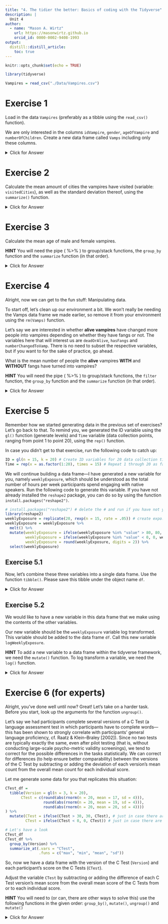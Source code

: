 ```yaml
---
title: "4. The tidier the better: Basics of coding with the Tidyverse"
description: |
  Unit 4
author:
  - name: "Mason A. Wirtz"
    url: https://masonwirtz.github.io
    orcid_id: 0000-0002-9408-1993
output:
  distill::distill_article:
    toc: true
---
```


```r
knitr::opts_chunk$set(echo = TRUE)

library(tidyverse)

Vampires = read_csv("./Data/Vampires.csv")

```


# Exercise 1

Load in the data `Vampires` (preferably as a tibble using the `read_csv()` function). 

We are only interested in the columns `idVampire`, `gender`, `ageOfVampire` and `numberOfChildren`. Create a new data frame called `Vamps` including only these columns. 

<details>
  <summary>Click for Answer</summary>

**SOLUTION** 

Since our goal here is to simply subset the data frame and select on certain columns, we can use the function `select()` from the `dplyr` package included in the `tidyverse`. This will allow us to pick and choose which columns we want to subset. We can then assign these subsetted variables to a new object, which the directions ask us to call `Vamps`. Let's go ahead and do this: 

```r

Vamps = Vampires %>% 
  select(idVampire, gender, ageOfVampire, numberOfChildren)

```

Since the first three columns we want to subset are in a row (i.e. the first three columns), we can also easily specify 1:3 (i.e. columns 1 through 3), plus the variable `numberOfChildren`, like so: 

```r

Vamps = Vampires %>% 
  select(1:3, numberOfChildren)

```

</details> 

# Exercise 2

Calculate the mean amount of cities the vampires have visited (variable: `visitedCities`), as well as the standard deviation thereof, using the `summarize()` function. 

<details>
  <summary>Click for Answer</summary>

**SOLUTION** 

As always, our first step is to reach into the data frame we are interested in, namely `Vampires`, and then simply use the summarize function, like so: 

```r

Vampires %>% 
  summarize(mean = mean(visitedCities), 
            sd = sd(visitedCities))

```

</details> 

# Exercise 3

Calculate the mean age of male and female vampires. 

**HINT** You will need the pipe ( %>% ) to group/stack functions, the `group_by` function and the `summarize` function (in that order).

<details>
  <summary>Click for Answer</summary>

**SOLUTION** 

Alright, so our first step, as always, is to specify which data frame we are interested in. Then we want to group our data frame into two groups, namely male and female, which can be done by using the `group_by()` function on the variable `gender`. After that, we need the `summarize()` function to calculate the mean age (variable: `ageOfVampire`), like so: 

```r

Vampires %>% 
# Group the data frame by the gender variable, which is binary, i.e. only male or female. 
  group_by(gender) %>% 
# Summarize the grouped data 
  summarize(mean = mean(ageOfVampire))

```

</details> 




# Exercise 4

Alright, now we can get to the fun stuff: Manipulating data. 

To start off, let's clean up our environment a bit. We won't really be needing the Vamps data frame we made earlier, so remove it from your environment using the `rm(Vamps)` function. 

Let's say we are interested in whether **alive vampires** have changed more people into vampires depending on whether they have fangs or not. The variables here that will interest us are `deadOrAlive`, `hasFangs` and `numberChangedToVamp`. There is no need to subset the respective variables, but if you want to for the sake of practice, go ahead. 

What is the mean number of people the **alive** vampires **WITH** and **WITHOUT** fangs have turned into vampires? 

**HINT** You will need the pipe ( %>% ) to group/stack functions, the `filter` function, the `group_by` function and the `summarize` function (in that order). 


<details>
  <summary>Click for Answer</summary>

**SOLUTION** 

This is pretty tricky, there are three steps we need to go through to get to the answer. Let's go through this together. 

- To start with, we know that we are only interested in **ALIVE** vampires, so this means that we need to subset the data frame to home in on only the vampires that are alive. Our variable `deadOrAlive` tells us whether the vampires are dead or alive, so this is the variable we first need to subset. We do this by using the `filter()` function (remember, filter is for ROWS and select is for COLUMNS). And we specify we only want ALIVE vampires by using the == operator (**REMEMBER**, the operator = is for assigning values to an object, == means "is equal to"). 

- Now, since we are interested in whether vampires with and without fangs have changed more people to vampires, we need to group our data frame into two groups: vampires WITH fangs and vampires WITHOUT fangs. We can do this by using the `group_by()` function. 

- Lastly, we then need the `summarize` function and specify it to give us the mean of the people the vampires WITH and WITHOUT fangs have changed into vampires. 

We have an interesting outcome, vampires without fangs have changed more people into vampires on average than vampires with fangs...interesting. Maybe vampires without fangs have a Minderwertigkeitskomplex...?

```r

Vampires %>% 
# Filter the data frame so that it ONLY includes vampires that are ALIVE
  filter(deadOrAlive == "Alive") %>% 
# Group the data frame by the hasFangs variable, which is binary, i.e. only yes or no. 
  group_by(hasFangs) %>% 
# Summarize the grouped data 
  summarize(mean = mean(numberChangedToVamp))

```

</details> 





# Exercise 5

Remember how we started generating data in the previous set of exercises? Let's go back to that. To remind you, we generated the ID variable using the `gl()` function (generate levels) and `Time` variable (data collection points, ranging from point 1 to point 20), using the `rep()` function. 

In case you didn't get to that exercise, run the following code to catch up: 

```r

ID = gl(n = 15, k = 20) # Create ID variables for 20 data collection times
Time = rep(x = as.factor(1:20), times = 15) # Repeat 1 through 20 as factors 15 times

```

We will continue building a data frame---I have generated a new variable for you, namely `weeklyExposure`, which should be understood as the total number of hours per week participants spend engaging with native speakers. Run the following code to generate this variable. If you have not already installed the `reshape2` package, you can do so by using the function `install.packages("reshape2")`. 

```r

# install.packages("reshape2") # delete the # and run if you have not yet installed the reshape2 package
library(reshape2)
weeklyExposure = replicate(20, rexp(n = 15, rate = .05)) # create expo. increasing values
weeklyExposure = weeklyExposure %>% 
  melt() %>% 
  mutate(weeklyExposure = ifelse(weeklyExposure %in% "value" > 80, 80, weeklyExposure),
         weeklyExposure = ifelse(weeklyExposure %in% "value" < 0, 0, weeklyExposure),
         weeklyExposure = round(weeklyExposure, digits = 2)) %>% 
  select(weeklyExposure)

```

## Exercise 5.1 

Now, let's combine these three variables into a single data frame. Use the function `tibble()`. Please save this tibble under the object name `df`. 

<details>
  <summary>Click for Answer</summary>

**SOLUTION** 

```r

df = tibble(ID, Time, weeklyExposure)

```

</details> 

## Exercise 5.2

We would like to have a new variable in this data frame that we make using the contents of the other variables.

Our new variable should be the `weeklyExposure` variable log transformed. This variable should be added to the data frame `df`. Call this new variable `logWeeklyExposure`. 

**HINT** To add a new variable to a data frame within the tidyverse framework, we need the `mutate()` function. To log transform a variable, we need the `log()` function. 

<details>
  <summary>Click for Answer</summary>

**SOLUTION** 

To create a new variable, we need the `mutate()` function. We can then specify how we would like to mutate the contents of a variable in the data frame. Since we simply want to log transform the `weeklyExposure` variable, we just need to apply the `log()` function to the `weeklyExposure` variable. 

```r

df = df %>% 
  mutate(logWeeklyExposure = log(weeklyExposure))

# Check df to make sure we got this new variable 
df

```

</details> 

# Exercise 6 (for experts)

Alright, you've done well until now? Great! Let's take on a harder task. Before you start, look up the arguments for the function `ungroup()`. 

Let's say we had participants complete several versions of a C Test (a language assessment test in which participants have to complete words---this has been shown to strongly correlate with participants' general language proficiency, cf. Raatz & Klein–Braley [2002]). Since no two tests are typically exactly the same, even after pilot testing (that is, without conducting large-scale psycho-metric validity screenings), we tend to correct for the possible differences in the tasks statistically. We can correct for differences (to help ensure better comparability) between the versions of the C Test by subtracting or adding the deviation of each version’s mean count from the overall mean count for each individual score.

Let me generate some data for you that replicates this situation: 

```r

CTest_df = 
  tibble(Version = gl(n = 3, k = 20),
       CTest = c(round(abs(rnorm(n = 20, mean = 17, sd = 4))), 
                 round(abs(rnorm(n = 20, mean = 19, sd = 4))), 
                 round(abs(rnorm(n = 20, mean = 20, sd = 4))))
) %>% 
  mutate(CTest = ifelse(CTest > 30, 30, CTest), # just in case there are any wild deviations
         CTest = ifelse(CTest < 0, 0, CTest)) # just in case there are any wild deviations

# Let's have a look
CTest_df
CTest_df %>% 
  group_by(Version) %>% 
  summarize_at(.vars = "CTest", 
               .funs = c("max", "min", "mean", "sd"))

```

So, now we have a data frame with the version of the C Test (`Version`) and each participant's score on the C Tests (`CTest`). 

Adjust the variable `CTest` by subtracting or adding the difference of each C Test version’s mean score from the overall mean score of the C Tests from or to each individual score.

**HINT** You will need to (or can, there are other ways to solve this) use the following functions in the given order: `group_by()`, `mutate()`, `ungroup()` and `mutate()` 

<details>
  <summary>Click for Answer</summary>

**SOLUTION** 

See the commented code below for the solution

```r

CTest_df %>% 
# First we need to group by version, since we need the mean of each VERSION of the CTest
  group_by(Version) %>% 
# Now we create a NEW variable called CTestMean, which gives us the mean of each version
  mutate(CTestMean = mean(CTest)) %>% 
# We haven't seen this function yet, but what it does is the exact opposite of the group_by() function, 
# but instead of grouping the different levels of a factor, it ungroups them to give us back
# the actual data frame, just now with the new variable (i.e. CTestMean) we just created
  ungroup() %>% 
# Now we need to create a few different variables: 
  # We need the OVERALL mean, i.e. the mean of ALL the C Test scores; 
  # We need the difference between the OVERALL mean score and the mean scores of each version of the C test
  # We then change the original CTest variable by adding the difference (positive or negative)
    # to each individual CTest score
  mutate(CTestMean_overall = mean(CTestMean), 
         CTestMean_difference = CTestMean_overall - CTestMean, 
         CTest = CTest + CTestMean_difference) %>% 
# Now we just get rid of the extra noise variables that we needed to calculate the adjusted C Test scores
  select(-c(CTestMean, CTestMean_overall, CTestMean_difference))

```


</details> 












